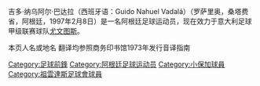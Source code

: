 {{multiple issues|
{{citation style|time=2015-07-17T03:55:40+00:00}}
{{copyedit|time=2015-07-17T03:55:40+00:00}}
{{expand|time=2015-07-17T03:55:40+00:00}}
{{orphan|time=2015-07-17T03:55:40+00:00}}
}}
{{Infobox football biography
|name                = 吉多·巴达拉
|fullname            = 吉多·纳乌阿尔·巴达拉
|image               = 
|birth_date          = {{Birth date and age|1997|2|8|df=y}}
|birth_place         = 1.67米
|position            = [[前锋_(足球)|前锋]]
|currentclub         = [[尤文图斯足球俱乐部|尤文图斯]] 从[[博卡青年|博卡青年]]租借。
|clubnumber          = 
|youthyears1         = 2015–
|youthclubs1         = [[博卡青年|博卡青年]]
|years1              = 2015–
|clubs1              = [[博卡青年|博卡青年]]
|caps1               = 1
|goals1              = 0
|years2              = 2015–
|clubs2              = →  [[尤文图斯足球俱乐部|尤文图斯]] (租借)
|caps2               = 0
|goals2              = 0
|nationalyears1      = 
|nationalteam1       = 
|nationalcaps1       = 
|nationalgoals1      = 
|nationalyears2      = 
|nationalteam2       = 
|nationalcaps2       = 
|nationalgoals2      = 
|club-update         = 2015年 7月7日
|nationalteam-update = 2015年 7月7日
}}
吉多·纳乌阿尔·巴达拉（西班牙语：Guido Nahuel Vadalá）（罗萨里奥，桑塔费省，阿根廷，1997年2月8日）是一名阿根廷足球运动员，现在效力于意大利足球甲级联赛球队[[尤文图斯足球俱乐部|尤文图斯]]。

本页人名或地名 翻译均参照商务印书馆1973年发行音译指南

{{DEFAULTSORT:Vadala, Guido}}
[[Category:足球前鋒|Category:足球前鋒]]
[[Category:阿根廷足球运动员|Category:阿根廷足球运动员]]
[[Category:小保加球員|Category:小保加球員]]
[[Category:祖雲達斯足球會球員|Category:祖雲達斯足球會球員]]